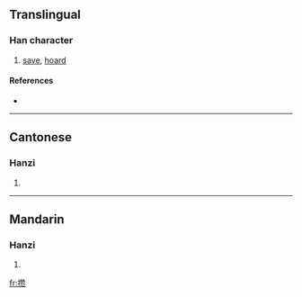 {{also|攢}}
==Translingual==

===Han character===
{{Han char|rn=64|rad=手|as=16|sn=19|four=|canj=手竹山人 (QHUO), X手竹山人 (XQHUO)}}

# [[save]], [[hoard]]

====References====
* {{Han ref|kx=0462.461|hdz=31983.010|uh=6512|ud=25874}}

----

==Cantonese==

===Hanzi===
{{yue-hanzi|jyut=|y=chyun4, jaan2}}

# {{defn|Cantonese}}

----

==Mandarin==

===Hanzi===
{{cmn-hanzi|tra=攢|pin=[[zǎn]] ([[zan3]])|wg=tsan<sup>3</sup>}}

# {{defn|Mandarin}}

[[fr:攒]]